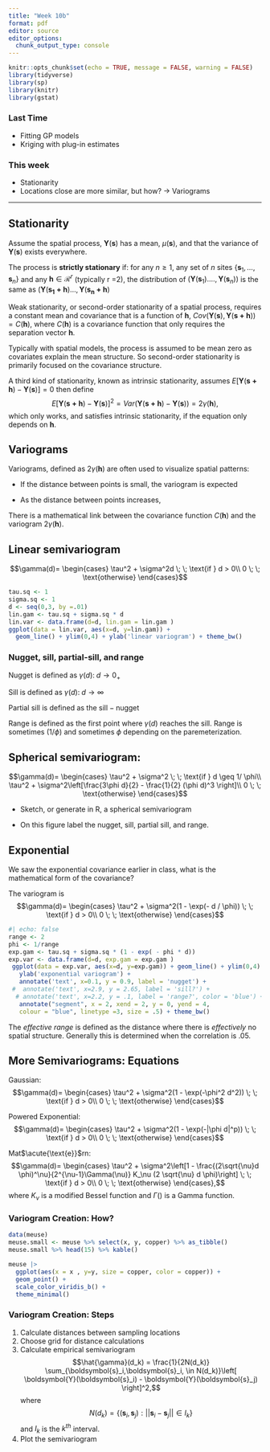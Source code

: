 ```yaml
---
title: "Week 10b"
format: pdf
editor: source
editor_options: 
  chunk_output_type: console
---
```


```r
knitr::opts_chunk$set(echo = TRUE, message = FALSE, warning = FALSE)
library(tidyverse)
library(sp)
library(knitr)
library(gstat)
```

### Last Time

- Fitting GP models
- Kriging with plug-in estimates

### This week

- Stationarity
- Locations close are more similar, but how? -> Variograms

---

## Stationarity


Assume the spatial process, $\boldsymbol{Y}(\boldsymbol{s})$ has a mean, ${\mu}(\boldsymbol{s})$, and that the variance of $\boldsymbol{Y}(\boldsymbol{s})$ exists everywhere.

The process is __strictly stationary__ if: for any $n \geq 1$, any set of $n$ sites $\{\boldsymbol{s}_1, \dots, \boldsymbol{s}_n\}$ and any $\boldsymbol{h} \in \mathcal{R}^r$ (typically r =2), the distribution of $(\boldsymbol{Y}(\boldsymbol{s}_1). \dots, \boldsymbol{Y}(\boldsymbol{s}_n))$ is the same as $(\boldsymbol{Y}(\boldsymbol{s_1+h}) \dots, \boldsymbol{Y}(\boldsymbol{s_n + h})$


Weak stationarity, or second-order stationarity of a spatial process, requires a constant mean and covariance that is a function of $\boldsymbol{h}$, $Cov(\boldsymbol{Y}(\boldsymbol{s}),\boldsymbol{Y}(\boldsymbol{s +h})) = C(\boldsymbol{h}),$ where $C(\boldsymbol{h})$ is a covariance function that only requires the separation vector $\boldsymbol{h}.$

Typically with spatial models, the process is assumed to be mean zero as covariates explain the mean structure. So second-order stationarity is primarily focused on the covariance structure.


A third kind of stationarity, known as intrinsic stationarity,  assumes $E[\boldsymbol{Y}(\boldsymbol{s + h}) -\boldsymbol{Y}(\boldsymbol{s}) ] =0$ then define
$$E[\boldsymbol{Y}(\boldsymbol{s + h}) - \boldsymbol{Y}(\boldsymbol{s})]^2 = Var(\boldsymbol{Y}(\boldsymbol{s + h}) - \boldsymbol{Y}(\boldsymbol{s})) = 2 \gamma(\boldsymbol{h}),$$
which only works, and satisfies intrinsic stationarity, if the equation only depends on $\boldsymbol{h}$.

## Variograms


Variograms, defined as $2\gamma( \boldsymbol{h})$ are often used to visualize spatial patterns:

\vfill
- If the distance between points is small, the variogram is expected 
    
\vfill
- As the distance between points increases, 

\vfill

There is a mathematical link between the covariance function $C(\boldsymbol{h})$ and the variogram $2\gamma(\boldsymbol{h})$.


## Linear semivariogram
$$\gamma(d)=
\begin{cases}
\tau^2 + \sigma^2d \; \; \text{if } d > 0\\
0 \; \; \text{otherwise}
\end{cases}$$

```r
tau.sq <- 1
sigma.sq <- 1
d <- seq(0,3, by =.01)
lin.gam <- tau.sq + sigma.sq * d
lin.var <- data.frame(d=d, lin.gam = lin.gam )
ggplot(data = lin.var, aes(x=d, y=lin.gam)) + 
  geom_line() + ylim(0,4) + ylab('linear variogram') + theme_bw()
```



### Nugget, sill, partial-sill, and range
Nugget is defined as $\gamma(d): \; d \rightarrow 0_+$

\vfill

Sill is defined as $\gamma(d): \; d \rightarrow \infty$

\vfill

Partial sill is defined as the $\text{sill} - \text{nugget}$

\vfill

Range is defined as the first point where $\gamma(d)$ reaches the sill. Range is sometimes (1/$\phi$) and sometimes $\phi$ depending on the paremeterization.


## Spherical semivariogram: 
$$\gamma(d)=
\begin{cases}
\tau^2 + \sigma^2 \; \; \text{if } d \geq 1/ \phi\\
\tau^2 + \sigma^2\left[\frac{3\phi d}{2} - \frac{1}{2} (\phi d)^3 \right]\\
0 \; \; \text{otherwise}
\end{cases}$$

- Sketch, or generate in R, a spherical semivariogram

- On this figure label the nugget, sill, partial sill, and range.


## Exponential 

We saw the exponential covariance earlier in class, what is the mathematical form of the covariance?

\vfill


\vfill

The variogram is 
$$\gamma(d)=
\begin{cases}
\tau^2 + \sigma^2(1 - \exp(- d / \phi)) \; \; \text{if } d > 0\\
0 \; \; \text{otherwise} 
\end{cases}$$


```r
#| echo: false
range <- 2
phi <- 1/range
exp.gam <- tau.sq + sigma.sq * (1 - exp( - phi * d))
exp.var <- data.frame(d=d, exp.gam = exp.gam )
 ggplot(data = exp.var, aes(x=d, y=exp.gam)) + geom_line() + ylim(0,4) + 
   ylab('exponential variogram') + 
   annotate('text', x=0.1, y = 0.9, label = 'nugget') + 
 #  annotate('text', x=2.9, y = 2.65, label = 'sill?') + 
  # annotate('text', x=2.2, y = .1, label = 'range?', color = 'blue') +  
   annotate("segment", x = 2, xend = 2, y = 0, yend = 4,
   colour = "blue", linetype =3, size = .5) + theme_bw()
```



\vfill

The *effective range* is defined as the distance where there is *effectively* no spatial structure. Generally this is determined when the correlation is .05. 

\vfill

\begin{eqnarray*}
\exp(-d_o / \phi) &=&.05 \\
d_0 / \phi &=& - \log(.05) \\
d_0 &\approx& 3 \phi
\end{eqnarray*}


\vfill

## More Semivariograms: Equations
Gaussian: 
$$\gamma(d)=
\begin{cases}
\tau^2 + \sigma^2(1 - \exp(-\phi^2 d^2)) \; \; \text{if } d > 0\\
0 \; \; \text{otherwise} 
\end{cases}$$

\vfill

Powered Exponential:
$$\gamma(d)=
\begin{cases}
\tau^2 + \sigma^2(1 - \exp(-|\phi d|^p)) \; \; \text{if } d > 0\\
0 \; \; \text{otherwise} 
\end{cases}$$

\vfill

Mat$\acute{\text{e}}$rn:
$$\gamma(d)=
\begin{cases}
\tau^2 + \sigma^2\left[1 - \frac{(2\sqrt{\nu}d \phi)^\nu}{2^{\nu-1}\Gamma(\nu)} K_\nu (2 \sqrt{\nu} d \phi)\right] \; \; \text{if } d > 0\\
0 \; \; \text{otherwise} 
\end{cases},$$
where $K_\nu$ is a modified Bessel function and $\Gamma()$ is a Gamma function.

\vfill



### Variogram Creation: How?

```r
data(meuse)
meuse.small <- meuse %>% select(x, y, copper) %>% as_tibble()
meuse.small %>% head(15) %>% kable()

meuse |>
  ggplot(aes(x = x , y=y, size = copper, color = copper)) +
  geom_point() +
  scale_color_viridis_b() +
  theme_minimal()

```

### Variogram Creation: Steps

1. Calculate distances between sampling locations
2. Choose grid for distance calculations
3. Calculate empirical semivariogram
$$\hat{\gamma}(d_k) = \frac{1}{2N(d_k)} \sum_{\boldsymbol{s}_i,\boldsymbol{s}_i, \in N(d_k)}\left[ \boldsymbol{Y}(\boldsymbol{s}_i) - \boldsymbol{Y}(\boldsymbol{s}_j)  \right]^2,$$
where $$N(d_k) = \{(\boldsymbol{s}_i,\boldsymbol{s}_j): ||\boldsymbol{s}_i -\boldsymbol{s}_j|| \in I_k\}$$ and $I_k$ is the $k^{th}$ interval.
4. Plot the semivariogram

